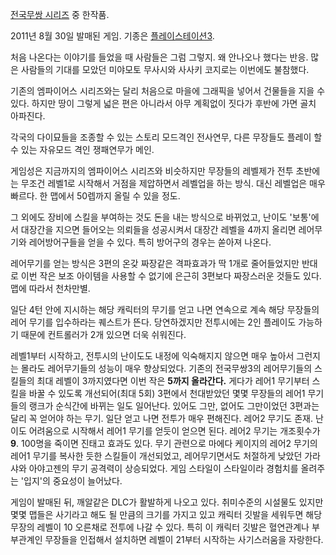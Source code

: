 [[전국무쌍 시리즈]] 중 한작품.

2011년 8월 30일 발매된 게임. 기종은 [[플레이스테이션3]].

처음 나온다는 이야기를 들었을 때 사람들은 그럼 그렇지. 왜 안나오나 했다는 반응. 많은 사람들의 기대를 모았던 미야모토 무사시와 사사키 코지로는 이번에도 불참했다.

기존의 엠파이어스 시리즈와는 달리 처음으로 마을에 그래픽을 넣어서 건물들을 지을 수 있다. 하지만 땅이 그렇게 넓은 편은 아니라서 아무 계획없이 짓다가 후반에 가면 골치 아파진다.

각국의 다이묘들을 조종할 수 있는 스토리 모드격인 전사연무, 다른 무장들도 플레이 할 수 있는 자유모드 격인 쟁패연무가 메인.

게임성은 지금까지의 엠파이어스 시리즈와 비슷하지만 무장들의 레벨제가 전투 초반에는 무조건 레벨1로 시작해서 거점을 제압하면서 레벨업을 하는 방식. 대신 레벨업은 매우 빠르다. 한 맵에서 50렙까지 올릴 수 있을 정도.

그 외에도 장비에 스킬을 부여하는 것도 돈을 내는 방식으로 바뀌었고, 난이도 '보통'에서 대장간을 지으면 들어오는 의뢰들을 성공시켜서 대장간 레벨을 4까지 올리면 레어무기와 레어방어구들을 얻을 수 있다. 특히 방어구의 경우는 쏟아져 나온다.

레어무기를 얻는 방식은 3편의 온갖 짜장같은 격파효과가 딱 1개로 줄어들었지만 반대로 이번 작은 보조 아이템을 사용할 수 없기에 은근히 3편보다 짜장스러운 것들도 있다. 맵에 따라서 천차만별.

일단 4턴 안에 지시하는 해당 캐릭터의 무기를 얻고 나면 연속으로 계속 해당 무장들의 레어 무기를 입수하라는 퀘스트가 뜬다. 당연하겠지만 전투시에는 2인 플레이도 가능하기 때문에 컨트롤러가 2개 있으면 더욱 쉬워진다.

레벨1부터 시작하고, 전투시의 난이도도 내정에 익숙해지지 않으면 매우 높아서 그런지는 몰라도 레어무기들의 성능이 매우 향상되었다. 기존의 전국무쌍3의 레어무기들의 스킬들의 최대 레벨이 3까지였다면 이번 작은 '''5까지 올라간다.''' 게다가 레어1 무기부터 스킬을 바꿀 수 있도록 개선되어(최대 5회) 3편에서 천대받았던 몇몇 무장들의 레어1 무기들의 랭크가 순식간에 바뀌는 일도 일어난다. 있어도 그만, 없어도 그만이었던 3편과는 달리 꼭 얻어야 하는 무기. 일단 얻고 나면 전투가 매우 편해진다. 레어2 무기도 존재. 난이도 어려움으로 시작해서 레어1 무기를 얻듯이 얻으면 된다. 레어2 무기는 개조횟수가 '''9'''. 100명을 죽이면 진태고 효과도 있다. 무기 관련으로 마에다 케이지의 레어2 무기의 레어1 무기를 복사한 듯한 스킬들이 개선되었고, 레어무기면서도 처절하게 낮았던 가라샤와 아야고젠의 무기 공격력이 상승되었다. 게임 스타일이 스타일이라 경험치를 올려주는 '입지'의 중요성이 늘어났다.

게임이 발매된 뒤, 깨알같은 DLC가 활발하게 나오고 있다. 취미수준의 시설물도 있지만 몇몇 맵들은 사기라고 해도 될 만큼의 크기를 가지고 있고 캐릭터 깃발을 세워두면 해당 무장의 레벨이 10 오른채로 전투에 나갈 수 있다. 특히 이 캐릭터 깃발은 혈연관계나 부부관계인 무장들을 인접해서 설치하면 레벨이 21부터 시작하는 사기스러움을 자랑한다.
